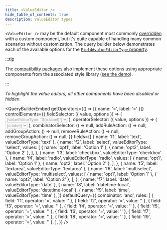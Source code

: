 ```yaml
---
title: <ValueEditor />
hide_table_of_contents: true
description: ValueEditor types
---
```


`<ValueEditor />` may be the default component most commonly [overridden](./querybuilder#valueeditor) with a custom component, but it's quite capable of handling many common scenarios without customization. The query builder below demonstrates each of the available options for the [`Field#valueEditorType` property](../typescript#fields).

:::tip

The [compatibility packages](../compat) also implement these options using appropriate components from the associated style library ([see the demo](https://react-querybuilder.github.io/react-querybuilder/)).

:::

_To highlight the value editors, all other components have been disabled or hidden._


<QueryBuilderEmbed
  getOperators={() => [{ name: '=', label: '=' }]}
  controlElements={{
    fieldSelector: ({ value, options }) => (
      <select value={value} disabled>
        {options.map(o => (
          <option value={o.name}>{`valueEditorType: "${o.label}"`}</option>
        ))}
      </select>
    ),
    operatorSelector: ({ value, options }) => (
      <select value={value} disabled>
        {options.map(o => (
          <option value={o.name}>{o.label}</option>
        ))}
      </select>
    ),
    combinatorSelector: () => null,
    addRuleAction: () => null,
    addGroupAction: () => null,
    removeRuleAction: () => null,
    removeGroupAction: () => null,
  }}
  fields={[
    { name: 'f1', label: 'text', valueEditorType: 'text' },
    {
      name: 'f2',
      label: 'select',
      valueEditorType: 'select',
      values: [
        { name: 'opt1', label: 'Option 1' },
        { name: 'opt2', label: 'Option 2' },
      ],
    },
    { name: 'f3', label: 'checkbox', valueEditorType: 'checkbox' },
    {
      name: 'f4',
      label: 'radio',
      valueEditorType: 'radio',
      values: [
        { name: 'opt1', label: 'Option 1' },
        { name: 'opt2', label: 'Option 2' },
      ],
    },
    { name: 'f5', label: 'textarea', valueEditorType: 'textarea' },
    {
      name: 'f6',
      label: 'multiselect',
      valueEditorType: 'multiselect',
      values: [
        { name: 'opt1', label: 'Option 1' },
        { name: 'opt2', label: 'Option 2' },
      ],
    },
    { name: 'f7', label: 'date', valueEditorType: 'date' },
    { name: 'f8', label: 'datetime-local', valueEditorType: 'datetime-local' },
    { name: 'f9', label: 'time', valueEditorType: 'time' },
  ]}
  defaultQuery={{
    combinator: 'and',
    rules: [
      { field: 'f1', operator: '=', value: '' },
      { field: 'f2', operator: '=', value: '' },
      { field: 'f3', operator: '=', value: '' },
      { field: 'f4', operator: '=', value: '' },
      { field: 'f5', operator: '=', value: '' },
      { field: 'f6', operator: '=', value: '' },
      { field: 'f7', operator: '=', value: '' },
      { field: 'f8', operator: '=', value: '' },
      { field: 'f9', operator: '=', value: '' },
    ],
  }}
/>
